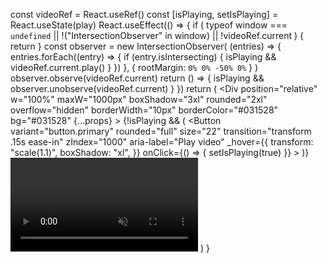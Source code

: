   const videoRef = React.useRef()
  const [isPlaying, setIsPlaying] = React.useState(play)
  React.useEffect(() => {
    if (
      typeof window === `undefined` ||
      !("IntersectionObserver" in window) ||
      !videoRef.current
    ) {
      return
    }
    const observer = new IntersectionObserver(
      (entries) => {
        entries.forEach((entry) => {
          if (entry.isIntersecting) {
            isPlaying && videoRef.current.play()
          }
        })
      },
      { rootMargin: `0% 0% -50% 0%` }
    )
    observer.observe(videoRef.current)
    return () => {
      isPlaying && observer.unobserve(videoRef.current)
    }
  })
  return (
    <Div
      position="relative"
      w="100%"
      maxW="1000px"
      boxShadow="3xl"
      rounded="2xl"
      overflow="hidden"
      borderWidth="10px"
      borderColor="#031528"
      bg="#031528"
      {...props}
    >
      {!isPlaying && (
        <Flexbox
          background="#000 url(reflex-ui.jpg) no-repeat"
          backgroundSize="200%"
          backgroundSize="cover"
          position="absolute"
          top="0"
          left="0"
          right="0"
          bottom="0"
          justifyContent="center"
        >
          <Button
            variant="button.primary"
            rounded="full"
            size="22"
            transition="transform .15s ease-in"
            zIndex="1000"
            aria-label="Play video"
            _hover={{
              transform: "scale(1.1)",
              boxShadow: "xl",
            }}
            onClick={() => {
              setIsPlaying(true)
            }}
          >
            <Icon name="play" size="8" ml="1" />
          </Button>
        </Flexbox>
      )}
      <Video muted playsinline ref={videoRef} loop={isPlaying} w="full">
        <Source src={url} type="video/mp4" />
      </Video>
    </Div>
  )
}
